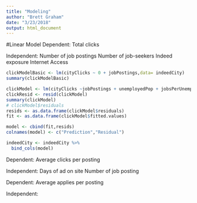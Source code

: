 ```yaml
---
title: "Modeling"
author: "Brett Graham"
date: "3/23/2018"
output: html_document
---
```


#Linear Model
Dependent:
Total clicks

Independent:
Number of job postings
Number of job-seekers
Indeed exposure
Internet Access


```r
clickModelBasic <- lm(cityClicks ~ 0 + jobPostings,data= indeedCity)
summary(clickModelBasic)

```

```r
clickModel <- lm(cityClicks ~jobPostings + unemployedPop + jobsPerUnemployed,data= indeedCity)
clickResid <- resid(clickModel)
summary(clickModel)
# clickModel$residuals
resids <- as.data.frame(clickModel$residuals)
fit <- as.data.frame(clickModel$fitted.values)

model <- cbind(fit,resids)
colnames(model) <- c("Prediction","Residual")

indeedCity <- indeedCity %>%
  bind_cols(model)


```












Dependent:
Average clicks per posting

Independent:
Days of ad on site
Number of job posting


Dependent:
Average applies per posting

Independent:

